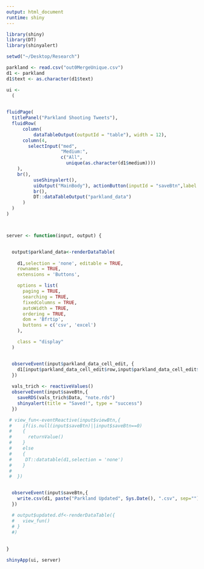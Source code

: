 ```yaml
---
output: html_document
runtime: shiny
---
```

```r
library(shiny)
library(DT)
library(shinyalert)

setwd("~/Desktop/Research")

parkland <- read.csv("out0MergeUnique.csv")
d1 <- parkland
d1$text <- as.character(d1$text)

ui <- 
  (

  
fluidPage(
  titlePanel("Parkland Shooting Tweets"),
  fluidRow(
      column(
          dataTableOutput(outputId = "table"), width = 12),
      column(4,
        selectInput("med",
                    "Medium:",
                    c("All",
                      unique(as.character(d1$medium))))
    ),
    br(),
          useShinyalert(),
          uiOutput("MainBody"), actionButton(inputId = "saveBtn",label = "Save"),
          br(),
          DT::dataTableOutput("parkland_data")
      )
  )
)



server <- function(input, output) {


  output$parkland_data<-renderDataTable(
    
    d1,selection = 'none', editable = TRUE, 
    rownames = TRUE,
    extensions = 'Buttons',

    options = list(
      paging = TRUE,
      searching = TRUE,
      fixedColumns = TRUE,
      autoWidth = TRUE,
      ordering = TRUE,
      dom = 'Bfrtip',
      buttons = c('csv', 'excel')
    ),

    class = "display"
  )


  observeEvent(input$parkland_data_cell_edit, {
    d1[input$parkland_data_cell_edit$row,input$parkland_data_cell_edit$col] <<- input$parkland_data_cell_edit$value
  })
  
  vals_trich <- reactiveValues()
  observeEvent(input$saveBtn,{
    saveRDS(vals_trich$Data, "note.rds")
    shinyalert(title = "Saved!", type = "success")
  })

 # view_fun<-eventReactive(input$viewBtn,{
 #    if(is.null(input$saveBtn)||input$saveBtn==0)
 #    {
 #      returnValue()
 #    }
 #    else
 #    {
 #     DT::datatable(d1,selection = 'none')
 #    }
 # 
 #  })


  observeEvent(input$saveBtn,{
    write.csv(d1, paste("Parkland Updated", Sys.Date(), ".csv", sep=""))
  })

  # output$updated.df<-renderDataTable({
  #   view_fun()
  # }
  #)
  
  
}

shinyApp(ui, server)
```

